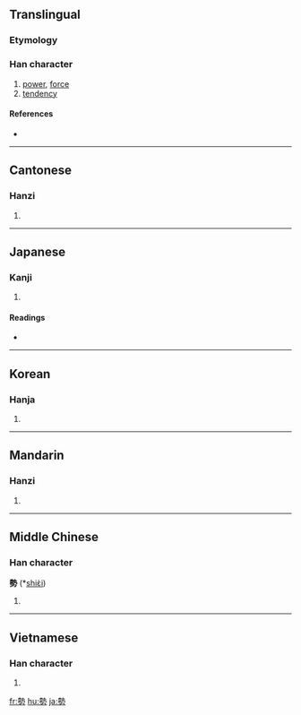 {{also|势}}
==Translingual==

===Etymology===
{{Han compound|埶|力|c1=p|c2=s|t2=power|ls=psc}}

===Han character===
{{Han char|rn=19|rad=力|as=11|sn=13|four=4542<sub>7</sub>|canj=土戈大尸 (GIKS)}}

# [[power]], [[force]]
# [[tendency]]

====References====
* {{Han ref|kx=0149.040|dkj=02422|dj=0336.110|hdz=10377.030|uh=52E2|ud=21218|bh=B6D5|bd=46805}}

----

==Cantonese==

===Hanzi===
{{yue-hanzi|jyut=|y=sai3|sim=势}}

# {{defn|Cantonese|sort=力11}}

----

==Japanese==

===Kanji===
{{ja-kanji|grade=5|rs=力11}}

# {{defn|Japanese}}

====Readings====
* {{ja-readings|on=[[せい]] (sei), [[せ]] (se)|kun=[[いきおい]] (ikioi)}}

----

==Korean==

===Hanja===
{{ko-hanja|hangeul=세|rv=se|mr=se}}

# {{defn|Korean|sort=力11}}

----

==Mandarin==

===Hanzi===
{{cmn-hanzi|sim=势|pin=[[shì]] ([[shi4]])|wg=shih<sup>4</sup>}}

# {{defn|Mandarin|sort=力11}}

----

==Middle Chinese==

===Han character===
'''勢''' (*[[shiɛ̀i]])<!--asterisk indicates that this is a reconstructed pronunciation-->

# {{defn|Middle Chinese|sort=力11}}

----

==Vietnamese==

===Han character===
{{vi-hantu|[[thế]], [[thể]]|rs=力11}}

# {{defn|Vietnamese|sort=力11}}

[[fr:勢]]
[[hu:勢]]
[[ja:勢]]